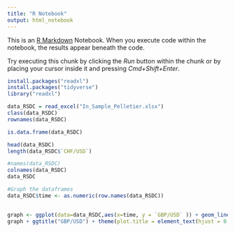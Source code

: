 ```yaml
---
title: "R Notebook"
output: html_notebook
---
```


This is an [R Markdown](http://rmarkdown.rstudio.com) Notebook. When you execute code within the notebook, the results appear beneath the code. 

Try executing this chunk by clicking the *Run* button within the chunk or by placing your cursor inside it and pressing *Cmd+Shift+Enter*. 

```r
install.packages("readxl")
install.packages("tidyverse")
library("readxl")

```
```r

data_RSDC = read_excel("In_Sample_Pelletier.xlsx")
class(data_RSDC)
rownames(data_RSDC)
```

```r
is.data.frame(data_RSDC)
```

```r
head(data_RSDC)
length(data_RSDC$`CHF/USD`)

```


```r
#names(data_RSDC)
colnames(data_RSDC)
data_RSDC
```

```r
#Graph the dataframes
data_RSDC$time <- as.numeric(row.names(data_RSDC))
                   

graph <- ggplot(data=data_RSDC,aes(x=time, y = `GBP/USD` )) + geom_line()
graph + ggtitle("GBP/USD") + theme(plot.title = element_text(hjust = 0.5))


```

